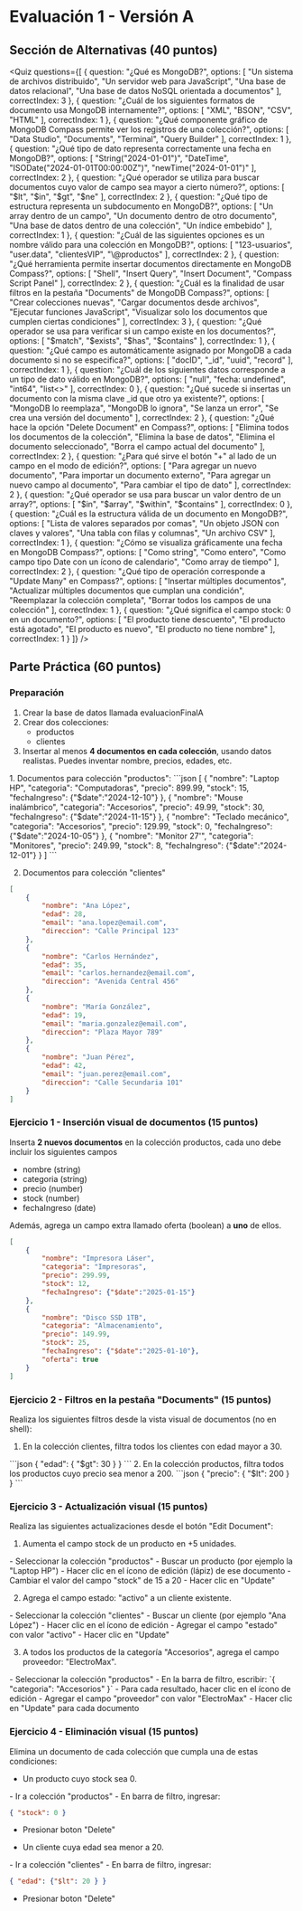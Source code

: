 # Evaluación 1 - Versión A

## Sección de Alternativas (40 puntos)

<Quiz questions={[
  {
    question: "¿Qué es MongoDB?",
    options: [
      "Un sistema de archivos distribuido",
      "Un servidor web para JavaScript",
      "Una base de datos relacional",
      "Una base de datos NoSQL orientada a documentos"
    ],
    correctIndex: 3
  },
  {
    question: "¿Cuál de los siguientes formatos de documento usa MongoDB internamente?",
    options: [
      "XML",
      "BSON",
      "CSV",
      "HTML"
    ],
    correctIndex: 1
  },
  {
    question: "¿Qué componente gráfico de MongoDB Compass permite ver los registros de una colección?",
    options: [
      "Data Studio",
      "Documents",
      "Terminal",
      "Query Builder"
    ],
    correctIndex: 1
  },
  {
    question: "¿Qué tipo de dato representa correctamente una fecha en MongoDB?",
    options: [
      "String(\"2024-01-01\")",
      "DateTime",
      "ISODate(\"2024-01-01T00:00:00Z\")",
      "newTime(\"2024-01-01\")"
    ],
    correctIndex: 2
  },
  {
    question: "¿Qué operador se utiliza para buscar documentos cuyo valor de campo sea mayor a cierto número?",
    options: [
      "$lt",
      "$in",
      "$gt",
      "$ne"
    ],
    correctIndex: 2
  },
  {
    question: "¿Qué tipo de estructura representa un subdocumento en MongoDB?",
    options: [
      "Un array dentro de un campo",
      "Un documento dentro de otro documento",
      "Una base de datos dentro de una colección",
      "Un índice embebido"
    ],
    correctIndex: 1
  },
  {
    question: "¿Cuál de las siguientes opciones es un nombre válido para una colección en MongoDB?",
    options: [
      "123-usuarios",
      "user.data",
      "clientesVIP",
      "\\@productos"
    ],
    correctIndex: 2
  },
  {
    question: "¿Qué herramienta permite insertar documentos directamente en MongoDB Compass?",
    options: [
      "Shell",
      "Insert Query",
      "Insert Document",
      "Compass Script Panel"
    ],
    correctIndex: 2
  },
  {
    question: "¿Cuál es la finalidad de usar filtros en la pestaña \"Documents\" de MongoDB Compass?",
    options: [
      "Crear colecciones nuevas",
      "Cargar documentos desde archivos",
      "Ejecutar funciones JavaScript",
      "Visualizar solo los documentos que cumplen ciertas condiciones"
    ],
    correctIndex: 3
  },
  {
    question: "¿Qué operador se usa para verificar si un campo existe en los documentos?",
    options: [
      "$match",
      "$exists",
      "$has",
      "$contains"
    ],
    correctIndex: 1
  },
  {
    question: "¿Qué campo es automáticamente asignado por MongoDB a cada documento si no se especifica?",
    options: [
      "docID",
      "_id",
      "uuid",
      "record"
    ],
    correctIndex: 1
  },
  {
    question: "¿Cuál de los siguientes datos corresponde a un tipo de dato válido en MongoDB?",
    options: [
      "null",
      "fecha: undefined",
      "int64",
      "list\<\>"
    ],
    correctIndex: 0
  },
  {
    question: "¿Qué sucede si insertas un documento con la misma clave _id que otro ya existente?",
    options: [
      "MongoDB lo reemplaza",
      "MongoDB lo ignora",
      "Se lanza un error",
      "Se crea una versión del documento"
    ],
    correctIndex: 2
  },
  {
    question: "¿Qué hace la opción \"Delete Document\" en Compass?",
    options: [
      "Elimina todos los documentos de la colección",
      "Elimina la base de datos",
      "Elimina el documento seleccionado",
      "Borra el campo actual del documento"
    ],
    correctIndex: 2
  },
  {
    question: "¿Para qué sirve el botón \"+\" al lado de un campo en el modo de edición?",
    options: [
      "Para agregar un nuevo documento",
      "Para importar un documento externo",
      "Para agregar un nuevo campo al documento",
      "Para cambiar el tipo de dato"
    ],
    correctIndex: 2
  },
  {
    question: "¿Qué operador se usa para buscar un valor dentro de un array?",
    options: [
      "$in",
      "$array",
      "$within",
      "$contains"
    ],
    correctIndex: 0
  },
  {
    question: "¿Cuál es la estructura válida de un documento en MongoDB?",
    options: [
      "Lista de valores separados por comas",
      "Un objeto JSON con claves y valores",
      "Una tabla con filas y columnas",
      "Un archivo CSV"
    ],
    correctIndex: 1
  },
  {
    question: "¿Cómo se visualiza gráficamente una fecha en MongoDB Compass?",
    options: [
      "Como string",
      "Como entero",
      "Como campo tipo Date con un ícono de calendario",
      "Como array de tiempo"
    ],
    correctIndex: 2
  },
  {
    question: "¿Qué tipo de operación corresponde a \"Update Many\" en Compass?",
    options: [
      "Insertar múltiples documentos",
      "Actualizar múltiples documentos que cumplan una condición",
      "Reemplazar la colección completa",
      "Borrar todos los campos de una colección"
    ],
    correctIndex: 1
  },
  {
    question: "¿Qué significa el campo stock: 0 en un documento?",
    options: [
      "El producto tiene descuento",
      "El producto está agotado",
      "El producto es nuevo",
      "El producto no tiene nombre"
    ],
    correctIndex: 1
  }
]} />


## Parte Práctica (60 puntos)

### Preparación
1. Crear la base de datos llamada evaluacionFinalA
2. Crear dos colecciones:
    - productos
    - clientes
3. Insertar al menos **4 documentos en cada colección**, usando datos realistas. Puedes inventar nombre, precios, edades, etc.

<Solution>
1. Documentos para colección "productos":
```json
[
    {
        "nombre": "Laptop HP",
        "categoria": "Computadoras",
        "precio": 899.99,
        "stock": 15,
        "fechaIngreso": {"$date":"2024-12-10"}
    },
    {
        "nombre": "Mouse inalámbrico",
        "categoria": "Accesorios",
        "precio": 49.99,
        "stock": 30,
        "fechaIngreso": {"$date":"2024-11-15"}
    },
    {
        "nombre": "Teclado mecánico",
        "categoria": "Accesorios",
        "precio": 129.99,
        "stock": 0,
        "fechaIngreso": {"$date":"2024-10-05"}
    },
    {
        "nombre": "Monitor 27'",
        "categoria": "Monitores",
        "precio": 249.99,
        "stock": 8,
        "fechaIngreso": {"$date":"2024-12-01"}
    }
]
```

2. Documentos para colección "clientes"
```json
[
    {
        "nombre": "Ana López",
        "edad": 28,
        "email": "ana.lopez@email.com",
        "direccion": "Calle Principal 123"
    },
    {
        "nombre": "Carlos Hernández",
        "edad": 35,
        "email": "carlos.hernandez@email.com",
        "direccion": "Avenida Central 456"
    },
    {
        "nombre": "María González",
        "edad": 19,
        "email": "maria.gonzalez@email.com",
        "direccion": "Plaza Mayor 789"
    },
    {
        "nombre": "Juan Pérez",
        "edad": 42,
        "email": "juan.perez@email.com",
        "direccion": "Calle Secundaria 101"
    }  
]
```
</Solution>


### Ejercicio 1 - Inserción visual de documentos (15 puntos)

Inserta **2 nuevos documentos** en la colección productos, cada uno debe incluir los siguientes campos
- nombre (string)
- categoria (string)
- precio (number)
- stock (number)
- fechaIngreso (date)

Además, agrega un campo extra llamado oferta (boolean) a **uno** de ellos.

<Solution>

```json
[
    {
        "nombre": "Impresora Láser",
        "categoria": "Impresoras",
        "precio": 299.99,
        "stock": 12,
        "fechaIngreso": {"$date":"2025-01-15"}
    },
    {
        "nombre": "Disco SSD 1TB",
        "categoria": "Almacenamiento",
        "precio": 149.99,
        "stock": 25,
        "fechaIngreso": {"$date":"2025-01-10"},
        "oferta": true
    }
]
```
</Solution>


### Ejercicio 2 - Filtros en la pestaña "Documents" (15 puntos)
Realiza los siguientes filtros desde la vista visual de documentos (no en shell):

1. En la colección clientes, filtra todos los clientes con edad mayor a 30.

<Solution>
```json
{ "edad": { "$gt": 30 } }
```
</Solution>
2. En la colección productos, filtra todos los productos cuyo precio sea menor a 200.

<Solution>
```json
{ "precio": { "$lt": 200 } }
```
</Solution>

### Ejercicio 3 - Actualización visual (15 puntos)
Realiza las siguientes actualizaciones desde el botón "Edit Document":

1. Aumenta el campo stock de un producto en +5 unidades.

<Solution>
- Seleccionar la colección "productos"
- Buscar un producto (por ejemplo la "Laptop HP")
- Hacer clic en el ícono de edición (lápiz) de ese documento
- Cambiar el valor del campo "stock" de 15 a 20
- Hacer clic en "Update"

</Solution>

2. Agrega el campo estado: "activo" a un cliente existente.

<Solution>
- Seleccionar la colección "clientes"
- Buscar un cliente (por ejemplo "Ana López")
- Hacer clic en el ícono de edición
- Agregar el campo "estado" con valor "activo"
- Hacer clic en "Update"

</Solution>

3. A todos los productos de la categoría "Accesorios", agrega el campo proveedor: "ElectroMax".

<Solution>
- Seleccionar la colección "productos"
- En la barra de filtro, escribir: `{ "categoria": "Accesorios" }`
- Para cada resultado, hacer clic en el ícono de edición
- Agregar el campo "proveedor" con valor "ElectroMax"
- Hacer clic en "Update" para cada documento
</Solution>


### Ejercicio 4 - Eliminación visual (15 puntos)
Elimina un documento de cada colección que cumpla una de estas condiciones:

- Un producto cuyo stock sea 0.

<Solution>
- Ir a colección "productos"
- En barra de filtro, ingresar:

```json
{ "stock": 0 }
```
- Presionar boton "Delete"
</Solution>

- Un cliente cuya edad sea menor a 20.

<Solution>
- Ir a colección "clientes"
- En barra de filtro, ingresar:

```json
{ "edad": {"$lt": 20 } }
```
- Presionar boton "Delete"
</Solution>
